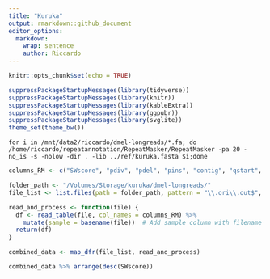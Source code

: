 ```yaml
---
title: "Kuruka"
output: rmarkdown::github_document
editor_options: 
  markdown: 
    wrap: sentence
    author: Riccardo
---
```


```r
knitr::opts_chunk$set(echo = TRUE)
```

```r
suppressPackageStartupMessages(library(tidyverse))
suppressPackageStartupMessages(library(knitr))
suppressPackageStartupMessages(library(kableExtra))
suppressPackageStartupMessages(library(ggpubr))
suppressPackageStartupMessages(library(svglite))
theme_set(theme_bw())
```

```{}
for i in /mnt/data2/riccardo/dmel-longreads/*.fa; do /home/riccardo/repeatannotation/RepeatMasker/RepeatMasker -pa 20 -no_is -s -nolow -dir . -lib ../ref/kuruka.fasta $i;done
```

```r
columns_RM <- c("SWscore", "pdiv", "pdel", "pins", "contig", "qstart", "qend", "qleft",  "strand", "te", "class", "position_in_repeat_begin", "position_in_repeat_end", "position_in_repeat_left", "ID")

folder_path <- "/Volumes/Storage/kuruka/dmel-longreads/"
file_list <- list.files(path = folder_path, pattern = "\\.ori\\.out$", full.names = TRUE)

read_and_process <- function(file) {
  df <- read_table(file, col_names = columns_RM) %>%
    mutate(sample = basename(file))  # Add sample column with filename
  return(df)
}

combined_data <- map_dfr(file_list, read_and_process)

combined_data %>% arrange(desc(SWscore))
```
